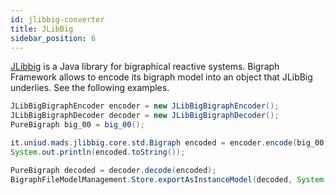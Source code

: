 ```yaml
---
id: jlibbig-converter
title: JLibBig
sidebar_position: 6
---
```


[JLibbig](https://github.com/bigraphs/jlibbig) is a Java library for bigraphical reactive systems.
Bigraph Framework allows to encode its bigraph model into an object that JLibBig underlies.
See the following examples.

```java
JLibBigBigraphEncoder encoder = new JLibBigBigraphEncoder();
JLibBigBigraphDecoder decoder = new JLibBigBigraphDecoder();
PureBigraph big_00 = big_00();

it.uniud.mads.jlibbig.core.std.Bigraph encoded = encoder.encode(big_00);
System.out.println(encoded.toString());

PureBigraph decoded = decoder.decode(encoded);
BigraphFileModelManagement.Store.exportAsInstanceModel(decoded, System.out);
```